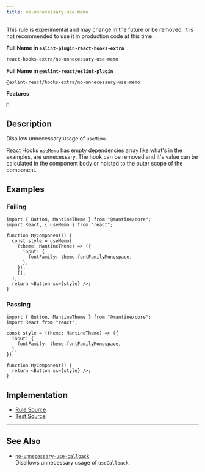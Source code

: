 ```yaml
---
title: no-unnecessary-use-memo
---
```


<Callout type="warning">This rule is experimental and may change in the future or be removed. It is not recommended to use it in production code at this time.</Callout>

**Full Name in `eslint-plugin-react-hooks-extra`**

```sh copy
react-hooks-extra/no-unnecessary-use-memo
```

**Full Name in `@eslint-react/eslint-plugin`**

```sh copy
@eslint-react/hooks-extra/no-unnecessary-use-memo
```

**Features**

`🧪`

## Description

Disallow unnecessary usage of `useMemo`.

React Hooks `useMemo` has empty dependencies array like what's in the examples, are unnecessary. The hook can be removed and it's value can be calculated in the component body or hoisted to the outer scope of the component.

## Examples

### Failing

```tsx
import { Button, MantineTheme } from "@mantine/core";
import React, { useMemo } from "react";

function MyComponent() {
  const style = useMemo(
    (theme: MantineTheme) => ({
      input: {
        fontFamily: theme.fontFamilyMonospace,
      },
    }),
    [],
  );
  return <Button sx={style} />;
}
```

### Passing

```tsx
import { Button, MantineTheme } from "@mantine/core";
import React from "react";

const style = (theme: MantineTheme) => ({
  input: {
    fontFamily: theme.fontFamilyMonospace,
  },
});

function MyComponent() {
  return <Button sx={style} />;
}
```

## Implementation

- [Rule Source](https://github.com/Rel1cx/eslint-react/tree/main/packages/plugins/eslint-plugin-react-hooks-extra/src/rules/no-unnecessary-use-memo.ts)
- [Test Source](https://github.com/Rel1cx/eslint-react/tree/main/packages/plugins/eslint-plugin-react-hooks-extra/src/rules/no-unnecessary-use-memo.spec.ts)

---

## See Also

- [`no-unnecessary-use-callback`](./hooks-extra-no-unnecessary-use-callback)\
  Disallows unnecessary usage of `useCallback`.
